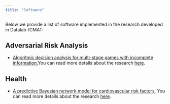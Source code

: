 ---
title: "Software"
---

Below we provide a list of software implemented in the research developed in Datalab-ICMAT:


## Adversarial Risk Analysis

* [Algoritmic decision analysis for multi-stage games with incomplete information.](https://github.com/jmcamachor1/ADT)You can read more details about the research [here]().



## Health


*  [A predictive Bayesian network model for cardiovascular risk factors.](https://github.com/jmcamachor1/CVD_GeNIe_network) You can read more details about the research [here](https://www.sciencedirect.com/science/article/pii/S016926072300072X).
   


